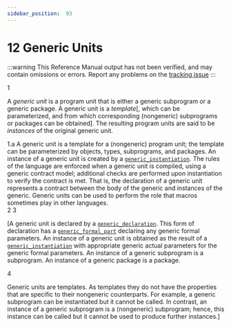 ```yaml
---
sidebar_position:  93
---
```


# 12 Generic Units

:::warning
This Reference Manual output has not been verified,
and may contain omissions or errors.
Report any problems on the [tracking issue](https://github.com/ada-lang-io/ada-lang-io/issues/20)
:::


<AnnotatedOnly>
<MarginText>
1
</MarginText>
</AnnotatedOnly>
<p>A <em>generic unit</em> is a program unit that is either a generic subprogram or a generic package. A generic unit is a <em>template</em>[, which can be parameterized, and from which corresponding (nongeneric) subprograms or packages can be obtained]. The resulting program units are said to be <em>instances</em> of the original generic unit. <br /></p>

<AnnotatedOnly>
<MarginText>
1.a
</MarginText>
</AnnotatedOnly>
<Admonition type="aarm" aarm="glossary-entry" title="Glossary entry: ">
<strong></strong>A generic unit is a template for a (nongeneric) program unit; the template can be parameterized by objects, types, subprograms, and packages. An instance of a generic unit is created by a <code><a href="../AA-12/AA-12.3#S0315">generic_instantiation</a></code>. The rules of the language are enforced when a generic unit is compiled, using a generic contract model; additional checks are performed upon instantiation to verify the contract is met. That is, the declaration of a generic unit represents a contract between the body of the generic and instances of the generic. Generic units can be used to perform the role that macros sometimes play in other languages.<br /></Admonition>

<AnnotatedOnly>
<MarginText>
2
</MarginText>
</AnnotatedOnly>
<AnnotatedOnly>
<MarginText>
3
</MarginText>
</AnnotatedOnly>
<p>[A generic unit is declared by a <code><a href="../AA-12/AA-12.1#S0310">generic_declaration</a></code>. This form of declaration has a <code><a href="../AA-12/AA-12.1#S0313">generic_formal_part</a></code> declaring any generic formal parameters. An instance of a generic unit is obtained as the result of a <code><a href="../AA-12/AA-12.3#S0315">generic_instantiation</a></code> with appropriate generic actual parameters for the generic formal parameters. An instance of a generic subprogram is a subprogram. An instance of a generic package is a package.<br /></p>

<AnnotatedOnly>
<MarginText>
4
</MarginText>
</AnnotatedOnly>
<p>Generic units are templates. As templates they do not have the properties that are specific to their nongeneric counterparts. For example, a generic subprogram can be instantiated but it cannot be called. In contrast, an instance of a generic subprogram is a (nongeneric) subprogram; hence, this instance can be called but it cannot be used to produce further instances.] <br /></p>

